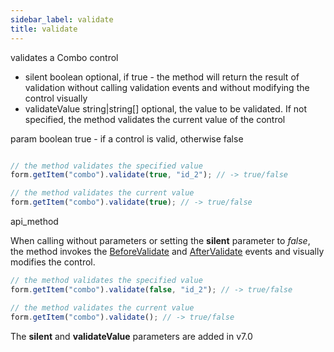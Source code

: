 ```yaml
---
sidebar_label: validate
title: validate
---
```



          


<Short>
 validates a Combo control
 

</Short>



- silent    boolean     optional, if true - the method will return the result of validation without calling validation events and without modifying the control visually
- validateValue     string|string[]     optional, the value to be validated. If not specified, the method validates the current value of the control


param   boolean     true - if a control is valid, otherwise false

~~~js

// the method validates the specified value
form.getItem("combo").validate(true, "id_2"); // -> true/false

// the method validates the current value
form.getItem("combo").validate(true); // -> true/false

~~~
 api_method

<Descr>

When calling without parameters or setting the <strong>silent</strong> parameter to *false*, the method invokes the [BeforeValidate](/form/api/combo/combo_beforevalidate_event) and [AfterValidate](/form/api/combo/combo_aftervalidate_event) events and visually modifies the control.

~~~js
// the method validates the specified value
form.getItem("combo").validate(false, "id_2"); // -> true/false

// the method validates the current value
form.getItem("combo").validate(); // -> true/false
~~~



</Descr>


 
The <strong>silent</strong> and <strong>validateValue</strong> parameters are added in v7.0

